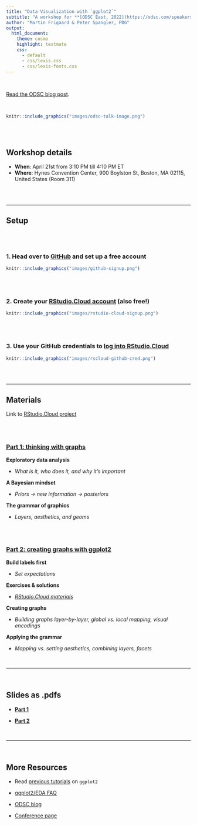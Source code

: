 ```yaml
---
title: "Data Visualization with `ggplot2`"
subtitle: "A workshop for **[ODSC East, 2022](https://odsc.com/speakers/data-visualization-with-ggplot2/)**"
author: "Martin Frigaard & Peter Spangler, PDG"
output:
  html_document:
    theme: cosmo
    highlight: textmate
    css:
      - default
      - css/lexis.css
      - css/lexis-fonts.css
---
```


<br>

[Read the ODSC blog post](https://opendatascience.com/ggplot2-a-framework-for-thinking-with-graphs/).

<br>

```r
knitr::include_graphics("images/odsc-talk-image.png")
```

<br><br> 

## Workshop details

- **When**: April 21st from 3:10 PM till 4:10 PM ET
- **Where**: Hynes Convention Center, 900 Boylston St, Boston, MA 02115, United States (Room 311)

<br><br>



***

## Setup

<br><br>

### 1. Head over to [GitHub](https://github.com/) and set up a free account

```r
knitr::include_graphics("images/github-signup.png")
```

<br><br>

### 2. Create your [RStudio.Cloud account](https://rstudio.cloud/plans/free) (also free!)


```r
knitr::include_graphics("images/rstudio-cloud-signup.png")
```

<br><br>

### 3. Use your GitHub credentials to [log into RStudio.Cloud](https://client.login.rstudio.cloud/oauth/register?redirect=https%3A%2F%2Fclient.login.rstudio.cloud%2Foauth%2Flogin%3Fshow_auth%3D0%26show_login%3D0) 

```r
knitr::include_graphics("images/rscloud-github-cred.png")
```

<br><br>

***

## Materials 

Link to [RStudio.Cloud project](https://rstudio.cloud/project/3941178)

<br><br>

### [Part 1: thinking with graphs](https://mjfrigaard.github.io/odsc-ggplot2-2022/ggplot2-slides-01.html#1)

**Exploratory data analysis**

- *What is it, who does it, and why it's important*

**A Bayesian mindset**

- *Priors -> new information -> posteriors*

**The grammar of graphics**

- *Layers, aesthetics, and geoms*

<br><br>
  
### [Part 2: creating graphs with ggplot2](https://mjfrigaard.github.io/odsc-ggplot2-2022/ggplot2-slides-02.html#1) 

**Build labels first**

- *Set expectations*

**Exercises & solutions**

- *[RStudio.Cloud materials](https://rstudio.cloud/project/3941178)*

**Creating graphs**

- *Building graphs layer-by-layer, global vs. local mapping, visual encodings*

**Applying the grammar**

- *Mapping vs. setting aesthetics, combining layers, facets*

<br>

***

<br>

## Slides as .pdfs

+ **[Part 1](https://github.com/mjfrigaard/odsc-ggplot2-2022/blob/gh-pages/pdfs/ggplot2-slides-01.pdf)**

+ **[Part 2](https://github.com/mjfrigaard/odsc-ggplot2-2022/blob/gh-pages/pdfs/ggplot2-slides-02.pdf)**

<br>

***

<br>

## More Resources 


- Read [previous tutorials](https://www.storybench.org/getting-started-data-visualization-r-using-ggplot2/) on `ggplot2`

+ [ggplot2/EDA FAQ](https://github.com/mjfrigaard/odsc-ggplot2-2022/raw/gh-pages/pdfs/ODSC%20Data%20Visualization%20Workshop%20-%20Notes.pdf)

- [ODSC blog](https://odsc.com/blog/)

- [Conference page](https://odsc.com/boston/) 
